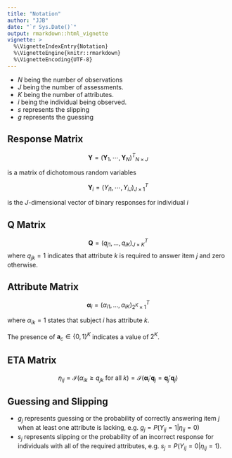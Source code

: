 ```yaml
---
title: "Notation"
author: "JJB"
date: "`r Sys.Date()`"
output: rmarkdown::html_vignette
vignette: >
  %\VignetteIndexEntry{Notation}
  %\VignetteEngine{knitr::rmarkdown}
  %\VignetteEncoding{UTF-8}
---
```


- $N$ being the number of observations
- $J$ being the number of assessments.
- $K$ being the number of attributes.
- $i$ being the individual being observed.
- $s$ represents the slipping
- $g$ represents the guessing

## Response Matrix

$$\mathbf{Y} = {\left( {{\mathbf{Y}_1}, \cdots ,{\mathbf{Y}_N}} \right)^T}_{N \times J}$$

is a matrix of dichotomous random variables

$$\mathbf{Y}_i = \left( {Y_{i1}, \cdots , Y_{iJ} }\right)_{J \times 1}^T$$

is the $J$-dimensional vector of binary responses for individual $i$

## Q Matrix


$$\mathbf{Q} =\left(q_{j1},\dots, q_{iK}\right)^T_{J \times K}$$ 
where $q_{jk}=1$ indicates that attribute $k$ is required to answer item $j$
and zero otherwise.

## Attribute Matrix

$$\mathbf{\alpha}_i=\left(\alpha_{i1},\dots,\alpha_{iK}\right)^T_{2^K \times 1}$$ 

where $\alpha_{ik}=1$ states that subject $i$ has attribute $k$. 

The presence of $\boldsymbol a_c\in \left\{0,1\right\}^K$ indicates a value of
$2^K$.


## ETA Matrix

$$\eta_{ij}=\mathcal {I} \left( \alpha_{ik}\geq q_{jk} \text{ for all $k$}\right)=\mathcal {I} \left(\mathbf{\alpha}_i'\mathbf{q}_j=\mathbf{q}_j'\mathbf{q}_j\right)$$

## Guessing and Slipping

- $g_j$ represents guessing or the probability of correctly answering item $j$
  when at least one attribute is lacking, e.g. $g_j=P\left(Y_{ij}=1|\eta_{ij}=0\right)$
- $s_j$ represents slipping or the probability of an incorrect response for
  individuals with all of the required attributes, e.g. $s_j=P\left(Y_{ij}=0|\eta_{ij}=1\right)$.
